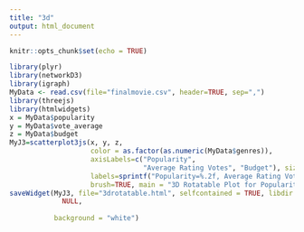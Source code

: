 ---
title: "3d"
output: html_document
---

```{r setup, include=FALSE}
knitr::opts_chunk$set(echo = TRUE)
```



```{r}
library(plyr)
library(networkD3)
library(igraph)
MyData <- read.csv(file="finalmovie.csv", header=TRUE, sep=",")
library(threejs)
library(htmlwidgets)
x = MyData$popularity
y = MyData$vote_average
z = MyData$budget
MyJ3=scatterplot3js(x, y, z,
                    color = as.factor(as.numeric(MyData$genres)),
                    axisLabels=c("Popularity",
                                 "Average Rating Votes", "Budget"), size = 0.4,
                    labels=sprintf("Popularity=%.2f, Average Rating Votes=%.2f, Budget=%.2f", x, y, z),
                    brush=TRUE, main = "3D Rotatable Plot for Popularity, Average Rating and Budget")
saveWidget(MyJ3, file="3drotatable.html", selfcontained = TRUE, libdir =
             NULL,
           
           background = "white")
```

